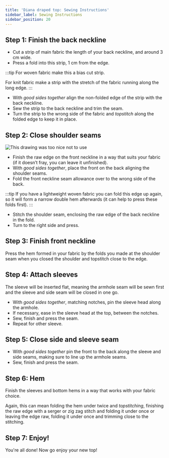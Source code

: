 ```yaml
---
title: 'Diana draped top: Sewing Instructions'
sidebar_label: Sewing Instructions
sidebar_position: 20
---
```


## Step 1: Finish the back neckline

- Cut a strip of main fabric the length of your back neckline, and around 3 cm
  wide.
- Press a fold into this strip, 1 cm from the edge.

:::tip
For woven fabric make this a bias cut strip.

For knit fabric make a strip with the stretch of the fabric running along the
long edge.
:::

- With _good sides together_ align the non-folded edge of the strip with the
  back neckline.
- Sew the strip to the back neckline and trim the seam.
- Turn the strip to the wrong side of the fabric and _topstitch_ along the
  folded edge to keep it in place.

## Step 2: Close shoulder seams

![This drawing was too nice not to use](neckline.jpg)

- Finish the raw edge on the front neckline in a way that suits your fabric (if
  it doesn’t fray, you can leave it unfinished).
- With _good sides together_, place the front on the back aligning the shoulder
  seams.
- Fold the front neckline seam allowance over to the wrong side of the back.

:::tip
If you have a lightweight woven fabric you can fold this edge up again, so it
will form a narrow double hem afterwards (it can help to press these folds
first).
:::

- Stitch the shoulder seam, enclosing the raw edge of the back neckline in the
  fold.
- Turn to the right side and press.

## Step 3: Finish front neckline

Press the hem formed in your fabric by the folds you made at the shoulder seam
when you closed the shoulder and topstitch close to the edge.

## Step 4: Attach sleeves

The sleeve will be inserted flat, meaning the armhole seam will be sewn first
and the sleeve and side seam will be closed in one go.

- With _good sides together_, matching notches, pin the sleeve head along the
  armhole.
- If necessary, ease in the sleeve head at the top, between the notches.
- Sew, finish and press the seam.
- Repeat for other sleeve.

## Step 5: Close side and sleeve seam

- With _good sides together_ pin the front to the back along the sleeve and
  side seams, making sure to line up the armhole seams.
- Sew, finish and press the seam.

## Step 6: Hem

Finish the sleeves and bottom hems in a way that works with your fabric choice.

Again, this can mean folding the hem under twice and _topstitching_, finishing
the raw edge with a serger or zig zag stitch and folding it under once or
leaving the edge raw, folding it under once and trimming close to the
stitching.

## Step 7: Enjoy!

You're all done! Now go enjoy your new top!
